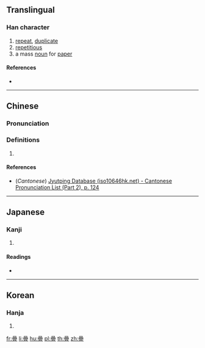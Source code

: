 {{also|疊}}
==Translingual==

===Han character===
{{Han char|rn=72|rad=日|as=15|sn=19|four=|canj=AAAM|ids=⿱晶冝}}

# [[repeat]], [[duplicate]]
# [[repetitious]]
# a mass [[noun]] for [[paper]]

====References====
* {{Han ref|kx=0501.281|hdz=21541.020|uh=66E1|ud=26337}}

----

==Chinese==
{{zh-forms}}

===Pronunciation===
{{zh-pron
|m=dié
|c=dip6,daap6
|mc=y
|oc=y
|ma=
|cat=v,a
}}

===Definitions===
# {{rfdef|lang=zh}}

====References====
* (''Cantonese'') [http://www.iso10646hk.net/jp/document/download.jsp Jyutping Database (iso10646hk.net) - Cantonese Pronunciation List (Part 2), p. 124]

----

==Japanese==

===Kanji===
{{ja-kanji|grade=|rs=日15}}

# {{defn|lang=ja|sort=日15}}

====Readings====
* {{ja-readings|on=[[じょう]] (jō), [[ちょう]] (chō)|kun=[[たたむ]] (tatamu), [[たたみ]] (tatami), [[かさねる]] (kasaneru)}}

----

==Korean==

===Hanja===
{{ko-hanja|hangeul=접|eumhun=|rv=jeop|mr=chŏp|y=cep}}

# {{defn|lang=ko|sort=日15}}

[[fr:曡]]
[[li:曡]]
[[hu:曡]]
[[pl:曡]]
[[th:曡]]
[[zh:曡]]